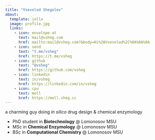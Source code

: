 ```yaml
---
title: "Vsevolod Shegolev"
about:
  template: jolla
  image: profile.jpg
  links:
    - icon: envelope-at
      text: mail@vsheg.com
      href: mailto:mail@vsheg.com?&body=Hi%20Vsevolod%2C%0A%0A%0A
    - icon: send
      text: "t.me/vsheg"
      href: https://t.me/vsheg
    - icon: github
      text: "@vsheg"
      href: https://github.com/vsheg
    - icon: linkedin
      text: in/vsheg
      href: https://linkedin.com/in/vsheg
    - icon: cpu
      text: moll
      href: https://moll.sheg.cc
---
```


a charming guy doing *in silico* drug design & chemical enzymology

- PhD student in **Biotechnology** @ Lomonosov MSU
- MSc in **Chemical Enzymology** @ Lomonosov MSU 
- BSc in **Computational Chemistry** @ Lomonosov MSU 
